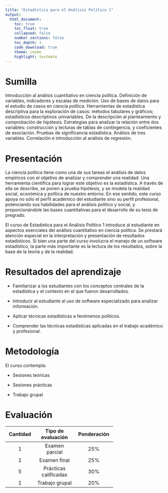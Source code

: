 ```yaml
---
title: "Estadística para el Análisis Político 1"
output: 
  html_document:
    toc: true
    toc_float: true
    collapsed: false
    number_sections: false
    toc_depth: 1
    code_download: true
    theme: cosmo
    highlight: textmate
---
```



# Sumilla

Introducción al análisis cuantitativo en ciencia política. Definición de variables, indicadores y escalas de medición. Uso de bases de datos para el estudio de casos en ciencia política. Herramientas de estadística descriptiva para la exploración de casos: métodos tabulares y gráficos; estadísticos descriptivos univariables. De la descripción al planteamiento y comprobación de hipótesis. Estrategias para analizar la relación entre dos variables: construcción y lecturas de tablas de contingencia, y coeficientes de asociación. Pruebas de significancia estadística. Análisis de tres variables. Correlación e introducción al análisis de regresión.

# Presentación

La ciencia política tiene como una de sus tareas el análisis de datos empíricos con el objetivo de analizar y comprender una realidad. Una herramienta científica para lograr este objetivo es la estadística. A través de ella se describe, se ponen a prueba hipótesis, y se modela la realidad social, económica y política de nuestro entorno. En ese sentido, este curso apoya no sólo el perfil académico del estudiante sino su perfil profesional, potenciando sus habilidades para el análisis político y social, y proporcionándole las bases cuantitativas para el desarrollo de su tesis de pregrado.

El curso de Estadística para el Análisis Político 1 introduce al estudiante en aspectos esenciales del análisis cuantitativo en ciencia política. Se prestará atención especial en la interpretación y presentación de resultados estadísticos. Si bien una parte del curso involucra el manejo de un software estadístico, la parte más importante es la lectura de los resultados, sobre la base de la teoría y de la realidad.

# Resultados del aprendizaje

-   Familiarizar a los estudiantes con los conceptos centrales de la estadística y el contexto en el que fueron desarrollados.

-   Introducir al estudiante al uso de software especializado para analizar información.

-   Aplicar técnicas estadísticas a fenómenos políticos.

-   Comprender las técnicas estadísticas aplicadas en el trabajo académico y profesional.

# Metodología

El curso contempla:

-   Sesiones teóricas

-   Sesiones prácticas

-   Trabajo grupal

# Evaluación

+----------+-----------------------+-------------+
| Cantidad | Tipo de evaluación    | Ponderación |
+:========:+:=====================:+:===========:+
| 1        | Examen parcial        | 25%         |
+----------+-----------------------+-------------+
| 1        | Examen final          | 25%         |
+----------+-----------------------+-------------+
| 5        | Prácticas calificadas | 30%         |
+----------+-----------------------+-------------+
| 1        | Trabajo grupal        | 20%         |
+----------+-----------------------+-------------+
